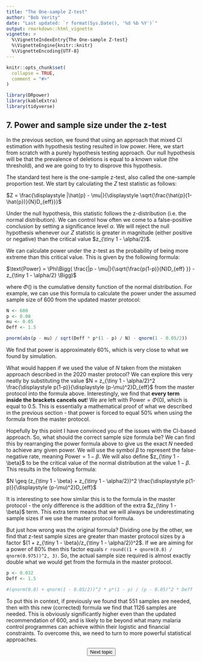 ---
title: "The One-sample Z-test"
author: "Bob Verity"
date: "Last updated: `r format(Sys.Date(), '%d %b %Y')`"
output: rmarkdown::html_vignette
vignette: >
  %\VignetteIndexEntry{The One-sample Z-test}
  %\VignetteEngine{knitr::knitr}
  %\VignetteEncoding{UTF-8}
---

```{r, include = FALSE}
knitr::opts_chunk$set(
  collapse = TRUE,
  comment = "#>"
)
```
```{r, echo=FALSE, message=FALSE, warning=FALSE}
library(DRpower)
library(kableExtra)
library(tidyverse)
```

## 7. Power and sample size under the z-test

In the previous section, we found that using an approach that mixed CI estimation with hypothesis testing resulted in low power. Here, we start from scratch with a purely hypothesis testing approach. Our null hypothesis will be that the prevalence of deletions is equal to a known value (the threshold), and we are going to try to disprove this hypothesis.

The standard test here is the one-sample z-test, also called the one-sample proportion test. We start by calculating the $Z$ test statistic as follows:

$Z = \frac{\displaystyle |\hat{p} - \mu|}{\displaystyle \sqrt{\frac{\hat{p}(1-\hat{p})}{N}D_{eff}}}$

Under the null hypothesis, this statistic follows the z-distribution (i.e. the normal distribution). We can control how often we come to a false-positive conclusion by setting a significance level $\alpha$. We will reject the null hypothesis whenever our $Z$ statistic is greater in magnitude (either positive or negative) than the critical value $z_{\tiny 1 - \alpha/2}$.

We can calculate power under the z-test as the probability of being more extreme than this critical value. This is given by the following formula:

$\text{Power} = \Phi\Bigg( \frac{|p - \mu|}{\sqrt{\frac{p(1-p)}{N}D_{eff} }} - z_{\tiny 1 - \alpha/2} \Bigg)$

where $\Phi()$ is the cumulative density function of the normal distribution. For example, we can use this formula to calculate the power under the assumed sample size of 600 from the updated master protocol:

```{r}
N <- 600
p <- 0.08
mu <- 0.05
Deff <- 1.5

pnorm(abs(p - mu) / sqrt(Deff * p*(1 - p) / N) - qnorm(1 - 0.05/2))
```

We find that power is approximately 60%, which is very close to what we found by simulation.

What would happen if we used the value of $N$ taken from the mistaken approach described in the 2020 master protocol? We can explore this very neatly by substituting the value $N = z_{\tiny 1 - \alpha/2}^2 \frac{\displaystyle p(1-p)}{\displaystyle (p-\mu)^2}D_{eff}$ from the master protocol into the formula above. Interestingly, we find that **every term inside the brackets cancels out**! We are left with $\text{Power} = \Phi(0)$, which is equal to 0.5. This is essentially a mathematical proof of what we described in the previous section - that power is forced to equal 50% when using the formula from the master protocol.

Hopefully by this point I have convinced you of the issues with the CI-based approach. So, what should the correct sample size formula be? We can find this by rearranging the power formula above to give us the exact $N$ needed to achieve any given power. We will use the symbol $\beta$ to represent the false-negative rate, meaning $\text{Power} = 1 - \beta$. We will also define $z_{\tiny 1 - \beta}$ to be the critical value of the normal distribution at the value $1 - \beta$. This results in the following formula:

$N \geq (z_{\tiny 1 - \beta} + z_{\tiny 1 - \alpha/2})^2 \frac{\displaystyle p(1-p)}{\displaystyle (p-\mu)^2}D_{eff}$

It is interesting to see how similar this is to the formula in the master protocol - the only difference is the addition of the extra $z_{\tiny 1 - \beta}$ term. This extra term means that we will always be underestimating sample sizes if we use the master protocol formula.

But just how wrong was the original formula? Dividing one by the other, we find that z-test sample sizes are greater than master protocol sizes by a factor $(1 + z_{\tiny 1 - \beta}/z_{\tiny 1 - \alpha/2})^2$. If we are aiming for a power of 80% then this factor equals `r round((1 + qnorm(0.8) / qnorm(0.975))^2, 3)`. So, the actual sample size required is almost exactly double what we would get from the formula in the master protocol.

```{r, echo=FALSE}
p <- 0.032
Deff <- 1.5

#(qnorm(0.8) + qnorm(1 - 0.05/2))^2 * p*(1 - p) / (p - 0.05)^2 * Deff
```

To put this in context, if previously we found that 551 samples are needed, then with this new (corrected) formula we find that 1126 samples are needed. This is obviously significantly higher even than the updated recommendation of 600, and is likely to be beyond what many malaria control programmes can achieve within their logistic and financial constraints. To overcome this, we need to turn to more powerful statistical approaches.

<p align="center">
<button class="btn btn-primary" onclick="window.location.href='https://w3docs.com';"> Next topic </button>
</p>
